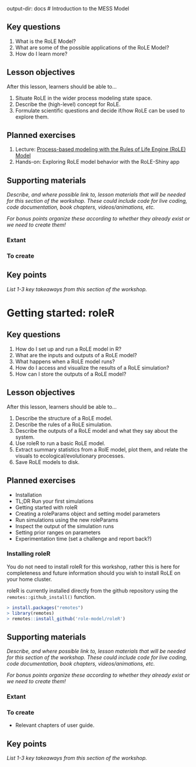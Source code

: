   output-dir: docs
# Introduction to the MESS Model

## Key questions

1. What is the RoLE Model?
1. What are some of the possible applications of the RoLE Model?
1. How do I learn more?

## Lesson objectives

After this lesson, learners should be able to...

1. Situate RoLE in the wider process modeling state space.
1. Describe the (high-level) concept for RoLE.
1. Formulate scientific questions and decide if/how RoLE can be used to explore them.

## Planned exercises

1. Lecture: [Process-based modeling with the Rules of Life Engine (RoLE) Model](https://docs.google.com/presentation/d/1vLtGAnmaXSjEV05VTw9TpgjvN0rbBeyjc5TObPY-SFc/edit#slide=id.g437f980ed7_0_25)
1. Hands-on: Exploring RoLE model behavior with the RoLE-Shiny app

## Supporting materials

_Describe, and where possible link to, lesson materials that will be needed for this section of the workshop. These could include code for live coding, code documentation, book chapters, videos/animations, etc._

_For bonus points organize these according to whether they already exist or we need to create them!_

### Extant

### To create

## Key points

_List 1-3 key takeaways from this section of the workshop._

# Getting started: roleR

## Key questions

1. How do I set up and run a RoLE model in R?
1. What are the inputs and outputs of a RoLE model?
1. What happens when a RoLE model runs?
1. How do I access and visualize the results of a RoLE simulation?
1. How can I store the outputs of a RoLE model?

## Lesson objectives

After this lesson, learners should be able to...

1. Describe the structure of a RoLE model.
1. Describe the rules of a RoLE simulation.
1. Describe the outputs of a RoLE model and what they say about the system.
1. Use roleR to run a basic RoLE model.
1. Extract summary statistics from a RolE model, plot them, and relate the visuals to ecological/evolutionary processes.
1. Save RoLE models to disk.

## Planned exercises

* Installation
* TL;DR Run your first simulations
* Getting started with roleR
* Creating a roleParams object and setting model parameters
* Run simulations using the new roleParams
* Inspect the output of the simulation runs
* Setting prior ranges on parameters
* Experimentation time (set a challenge and report back?)

### Installing roleR
:::(.callout-note}
You do not need to install roleR for this workshop, rather this is here for
completeness and future information should you wish to install RoLE on your home cluster.
:::

roleR is currently installed directly from the github repository using the
`remotes::github_install()` function.

```r
> install.packages("remotes")
> library(remotes)
> remotes::install_github('role-model/roleR')
```

## Supporting materials

_Describe, and where possible link to, lesson materials that will be needed for this section of the workshop. These could include code for live coding, code documentation, book chapters, videos/animations, etc._

_For bonus points organize these according to whether they already exist or we need to create them!_

### Extant

### To create

* Relevant chapters of user guide.

## Key points

_List 1-3 key takeaways from this section of the workshop._

